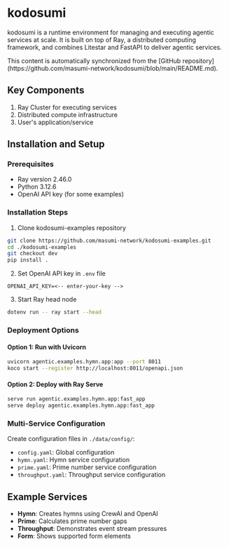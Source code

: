 # kodosumi

kodosumi is a runtime environment for managing and executing agentic services at scale. It is built on top of Ray, a distributed computing framework, and combines Litestar and FastAPI to deliver agentic services.

<Note>
This content is automatically synchronized from the [GitHub repository](https://github.com/masumi-network/kodosumi/blob/main/README.md).
</Note>

## Key Components

1. Ray Cluster for executing services
2. Distributed compute infrastructure
3. User's application/service

## Installation and Setup

### Prerequisites
- Ray version 2.46.0
- Python 3.12.6
- OpenAI API key (for some examples)

### Installation Steps

1. Clone kodosumi-examples repository
```bash
git clone https://github.com/masumi-network/kodosumi-examples.git
cd ./kodosumi-examples
git checkout dev
pip install .
```

2. Set OpenAI API key in `.env` file
```
OPENAI_API_KEY=<-- enter-your-key -->
```

3. Start Ray head node
```bash
dotenv run -- ray start --head
```

### Deployment Options

#### Option 1: Run with Uvicorn
```bash
uvicorn agentic.examples.hymn.app:app --port 8011
koco start --register http://localhost:8011/openapi.json
```

#### Option 2: Deploy with Ray Serve
```bash
serve run agentic.examples.hymn.app:fast_app
serve deploy agentic.examples.hymn.app:fast_app
```

### Multi-Service Configuration

Create configuration files in `./data/config/`:
- `config.yaml`: Global configuration
- `hymn.yaml`: Hymn service configuration
- `prime.yaml`: Prime number service configuration
- `throughput.yaml`: Throughput service configuration

## Example Services

- **Hymn**: Creates hymns using CrewAI and OpenAI
- **Prime**: Calculates prime number gaps
- **Throughput**: Demonstrates event stream pressures
- **Form**: Shows supported form elements